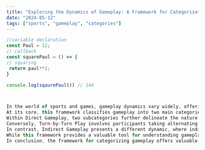 ```yaml
---
title: "Exploring the Dynamics of Gameplay: A Framework for Categorization"
date: "2024-05-12"
tags: ["sports", "gameplay", "categories"]
---
```


```js
//variable declaration
const Paul = 12;
// callback
const squarePaul = () => {
// squaring
 return paul**2;
}

console.log(sqaurePaul()) // 144



In the world of sports and games, gameplay dynamics vary widely, offering a diverse range of experiences for participants and spectators alike. To better understand these dynamics, a framework for categorizing gameplay can provide valuable insights into how different activities unfold and the interactions between participants.
At its core, this framework classifies gameplay into two main categories: Direct and Indirect. Direct Gameplay involves scenarios where one participant's actions directly affect another, creating a dynamic environment of competition and interaction. On the other hand, Indirect Gameplay describes situations where individual performance is judged independently of others, with less direct interaction between participants.
Within Direct Gameplay, two subcategories further delineate the nature of interaction: Concurrent Play and Turn-by-Turn Play. Concurrent Play occurs when both participants or teams are actively engaged in the game simultaneously, with immediate objectives that vary based on the opponents' actions. This form of gameplay is exemplified by sports such as soccer, basketball, and hockey, where the ebb and flow of play create a dynamic and fast-paced environment.
Conversely, Turn-by-Turn Play involves participants taking alternating actions that directly influence the game's outcome or their opponent's strategy. This format is often found in strategic games such as chess, where players carefully plan their moves to outmanoeuvre their opponent. Turn-by-turn play offers a slower-paced, more methodical approach to gameplay, allowing participants to carefully consider their actions and anticipate their opponent's moves.
In contrast, Indirect Gameplay presents a different dynamic, where individual performance is compared independently of others. This category often includes activities such as track and field events, where athletes compete against one another but are judged based on factors such as time or distance rather than direct interaction. Indirect Gameplay allows for a more individualized approach to competition, with participants striving to achieve personal bests while still competing within a larger context.
While this framework provides a valuable tool for understanding gameplay dynamics, it is essential to recognize the nuances and complexities inherent in sports and games. Some activities may blur the lines between categories or transition between different forms of gameplay based on specific scenarios or rule variations. For example, a sport like football may involve both Concurrent Play during regular play and Turn-by-Turn Play during penalty shootouts.
In conclusion, the framework for categorizing gameplay offers valuable insights into the diverse range of experiences found in sports and games. By understanding the dynamics of Direct and Indirect Gameplay and the subcategories of Concurrent Play and Turn-by-Turn Play, we can gain a deeper appreciation for the intricacies of athletic competition and the interactions between participants. As we continue to explore and analyze different activities, this framework is a valuable tool for understanding the fundamental principles underlying gameplay dynamics.
